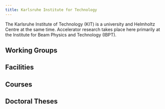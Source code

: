 ```yaml
---
title: Karlsruhe Institute for Technology
---
```



The Karlsruhe Institute of Technology (KIT) is a university and Helmholtz Centre at the same time. Accelerator research takes place here primarily at the Institute for Beam Physics and Technology (IBPT).

## Working Groups

<ProfileOrganization rootId=":kit" />

## Facilities

<ProfileFacilities hostId=":kit" />

## Courses

<ProfileCourses universityId=":kit" />

## Doctoral Theses

<ProfileTheses universityId=":kit" />
